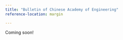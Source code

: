 ```yaml
---
title: "Bulletin of Chinese Academy of Engineering"
reference-location: margin

---
```


Coming soon!